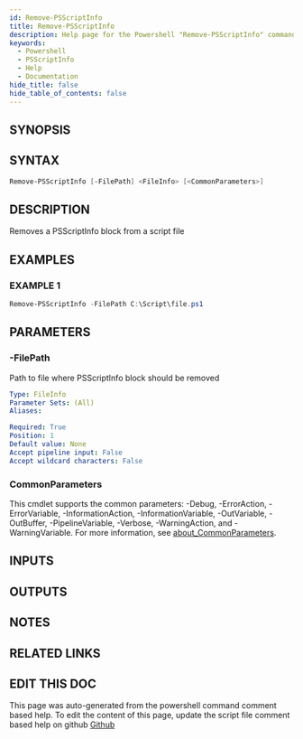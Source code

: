 ```yaml
---
id: Remove-PSScriptInfo
title: Remove-PSScriptInfo
description: Help page for the Powershell "Remove-PSScriptInfo" command
keywords:
  - Powershell
  - PSScriptInfo
  - Help
  - Documentation
hide_title: false
hide_table_of_contents: false
---
```


## SYNOPSIS

## SYNTAX

```powershell
Remove-PSScriptInfo [-FilePath] <FileInfo> [<CommonParameters>]
```

## DESCRIPTION

Removes a PSScriptInfo block from a script file

## EXAMPLES

### EXAMPLE 1

```powershell
Remove-PSScriptInfo -FilePath C:\Script\file.ps1
```

## PARAMETERS

### -FilePath

Path to file where PSScriptInfo block should be removed

```yaml
Type: FileInfo
Parameter Sets: (All)
Aliases:

Required: True
Position: 1
Default value: None
Accept pipeline input: False
Accept wildcard characters: False
```

### CommonParameters

This cmdlet supports the common parameters: -Debug, -ErrorAction, -ErrorVariable, -InformationAction, -InformationVariable, -OutVariable, -OutBuffer, -PipelineVariable, -Verbose, -WarningAction, and -WarningVariable. For more information, see [about_CommonParameters](http://go.microsoft.com/fwlink/?LinkID=113216).

## INPUTS

## OUTPUTS

## NOTES

## RELATED LINKS

## EDIT THIS DOC 

This page was auto-generated from the powershell command comment based help. To edit the content of this page, update the script file comment based help on github [Github](https://github.com/hanpq/PSScriptInfo)
